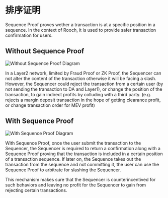 # 排序证明

Sequence Proof proves wether a transaction is at a specific position in a sequence. In the context of Rooch, it is used to provide safer transaction confirmation for users.

## Without Sequence Proof

![Without Sequence Proof Diagram](/docs/without-sequence-proof.png)

In a Layer2 network, limited by Fraud Proof or ZK Proof, the Sequencer can not alter the content of the transaction otherwise it will be facing a slash. However, the Sequencer could reject the transaction from a certain user (by not sending the transaction to DA and Layer1), or change the position of the transaction, to gain indirect profits by colluding with a third party. (e.g. rejects a margin deposit transaction in the hope of getting clearance profit, or change transaction order for MEV profit)

## With Sequence Proof

![With Sequence Proof Diagram](/docs/with-sequence-proof.png)

With Sequence Proof, once the user submit the transaction to the Sequencer, the Sequencer is required to return a confirmation along with a Sequence Proof proving that the transaction is included in a certain position of a transaction sequence. If later on, the Sequence takes out the transaction from the sequence and not committing it, the user can use the Sequence Proof to arbitrate for slashing the Sequencer.

This mechanism makes sure that the Sequencer is counterincentived for such behaviors and leaving no profit for the Sequencer to gain from rejecting certain transactions.
